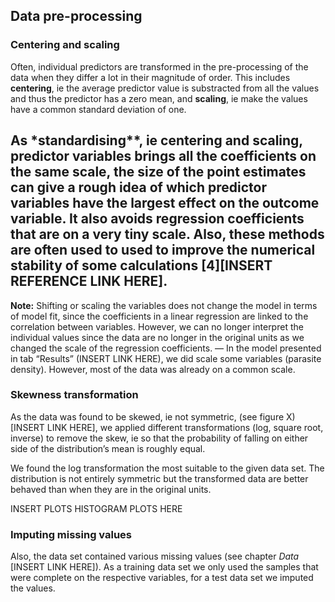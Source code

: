 ## Data pre-processing

### Centering and scaling
Often, individual predictors are transformed in the pre-processing of the data when they differ a lot in their magnitude of order. This includes **centering**, ie the average predictor value is substracted from all the values and thus the predictor has a zero mean, and **scaling**, ie make the values have a common standard deviation of one.

As *standardising**, ie centering and scaling, predictor variables brings all the coefficients on the same scale, the size of the point estimates can give a rough idea of which predictor variables have the largest effect on the outcome variable. It also avoids regression coefficients that are on a very tiny scale. Also, these methods are often used to used to improve the numerical stability of some calculations [4][INSERT REFERENCE LINK HERE]. 
---
**Note:**
Shifting or scaling the variables does not change the model in terms of model fit, since the coefficients in a linear regression are linked to the correlation between variables. 
However, we can no longer interpret the individual values since the data are no longer in the original units as we changed the scale of the regression coefficients.
---
In the model presented in tab "Results" (INSERT LINK HERE), we did scale some variables (parasite density). However, most of the data was already on a common scale. 

### Skewness transformation
<!---..to remove distributional skewness.--->
As the data was found to be skewed, ie not symmetric, (see figure X) [INSERT LINK HERE], we applied different transformations (log, square root, inverse) to remove the skew, ie so that the probability of falling on either side of the distribution's mean is roughly equal. 

We found the log transformation the most suitable to the given data set. The distribution is not entirely symmetric but the transformed data are better behaved than when they are in the original units.

INSERT PLOTS HISTOGRAM PLOTS HERE 
<!---(p32)

[! alt text!] [fit_nona_paras]
[! alt text!] [fit_nona_paras_log]
--->

### Imputing missing values
Also, the data set contained various missing values (see chapter _Data_ [INSERT LINK HERE]). As a training data set we only used the samples that were complete on the respective variables, for a test data set we imputed the values.
